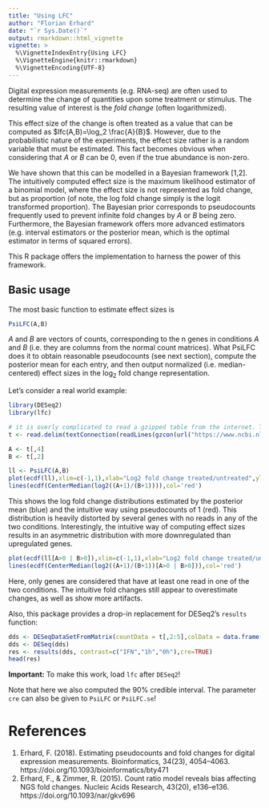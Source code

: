 ```yaml
---
title: "Using LFC"
author: "Florian Erhard"
date: "`r Sys.Date()`"
output: rmarkdown::html_vignette
vignette: >
  %\VignetteIndexEntry{Using LFC}
  %\VignetteEngine{knitr::rmarkdown}
  %\VignetteEncoding{UTF-8}
---
```


Digital expression measurements (e.g. RNA-seq) are often used to determine the change of quantities upon some treatment or stimulus. The resulting value of interest is the *fold change* (often logarithmized).

This effect size of the change is often treated as a value that can be computed as $lfc(A,B)=\log_2 \frac{A}{B}$. However, due to the probabilistic nature of the experiments, the effect size rather is a random variable that must be estimated. This fact becomes obvious when considering that $A$ or $B$ can be 0, even if the true abundance is non-zero.

We have shown that this can be modelled in a Bayesian framework [1,2]. The intuitively computed effect size is the maximum likelihood estimator of a binomial model, where the effect size is not represented as fold change, but as proportion (of note, the log fold change simply is the logit transformed proportion). The Bayesian prior corresponds to pseudocounts frequently used to prevent infinite fold changes by $A$ or $B$ being zero. Furthermore, the Bayesian framework offers more advanced estimators (e.g. interval estimators or the posterior mean, which is the optimal estimator in terms of squared errors).

This R package offers the implementation to harness the power of this framework.


## Basic usage

The most basic function to estimate effect sizes is 

```R
PsiLFC(A,B)
```

$A$ and $B$ are vectors of counts, corresponding to the n genes in conditions $A$ and $B$ (i.e. they are columns from the normal count matrices). What PsiLFC does it to obtain reasonable pseudocounts (see next section), compute the posterior mean for each entry, and then output normalized (i.e. median-centered) effect sizes in the log$_2$ fold change representation.


Let's consider a real world example:

```R
library(DESeq2)
library(lfc)

# it is overly complicated to read a gzipped table from the internet. This is how it is done:
t <- read.delim(textConnection(readLines(gzcon(url("https://www.ncbi.nlm.nih.gov/geo/download/?acc=GSE160764&format=file&file=GSE160764%5FRNA%5FMEF%5FOla%5FIFNb%5FCounttable%5FRaw%2Etxt%2Egz")))))

A <- t[,4]
B <- t[,2]

ll <- PsiLFC(A,B)
plot(ecdf(ll),xlim=c(-1,1),xlab="Log2 fold change treated/untreated",ylab="Cumulative frequency",col='blue')
lines(ecdf(CenterMedian(log2((A+1)/(B+1)))),col='red')
```

This shows the log fold change distributions estimated by the posterior mean (blue) and the intuitive way using pseudocounts of 1 (red). This distribution is heavily distorted by several genes with no reads in any of the two conditions. Interestingly, the intuitive way of computing effect sizes results in an asymmetric distribution with more downregulated than upregulated genes.

```R
plot(ecdf(ll[A>0 | B>0]),xlim=c(-1,1),xlab="Log2 fold change treated/untreated",ylab="Cumulative frequency",col='blue')
lines(ecdf(CenterMedian(log2((A+1)/(B+1))[A>0 | B>0])),col='red')
``` 

Here, only genes are considered that have at least one read in one of the two conditions. The intuitive fold changes still appear to overestimate changes, as well as show more artifacts.

Also, this package provides a drop-in replacement for DESeq2's `results` function:

```R
dds <- DESeqDataSetFromMatrix(countData = t[,2:5],colData = data.frame(IFN=c("0h","0h","1h","1h")),design= ~ IFN)
dds <- DESeq(dds)
res <- results(dds, contrast=c("IFN","1h","0h"),cre=TRUE)
head(res)
```

**Important:** To make this work, load `lfc` after `DESeq2`!

Note that here we also computed the 90% credible interval. The parameter `cre` can also be given to `PsiLFC` or `PsiLFC.se`!

# References
1. Erhard, F. (2018). Estimating pseudocounts and fold changes for digital expression measurements. Bioinformatics, 34(23), 4054–4063. https://doi.org/10.1093/bioinformatics/bty471
2. Erhard, F., & Zimmer, R. (2015). Count ratio model reveals bias affecting NGS fold changes. Nucleic Acids Research, 43(20), e136–e136. https://doi.org/10.1093/nar/gkv696

